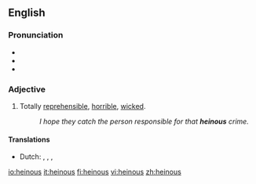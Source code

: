 ==English==

===Pronunciation===
{{rfp|IPA}}
* {{audio|en-uk-heinous.ogg|Audio (UK)}}
* {{audio|en-us-heinous.ogg|Audio (US)}}
* {{rhymes|eɪnəs}}

===Adjective===
{{en-adj|more}}

# Totally [[reprehensible]], [[horrible]], [[wicked]].
#: ''I hope they catch the person responsible for that '''heinous''' crime.''

====Translations====
{{trans-top|horrible}}
*Dutch: {{t|nl|afschuwelijk}}, {{t|nl|afgrijselijk}}, {{t|nl|afschrikwekkend}}, {{t|nl|verschrikkelijk}}
{{trans-mid}}
{{trans-bottom}}

[[io:heinous]]
[[it:heinous]]
[[fi:heinous]]
[[vi:heinous]]
[[zh:heinous]]